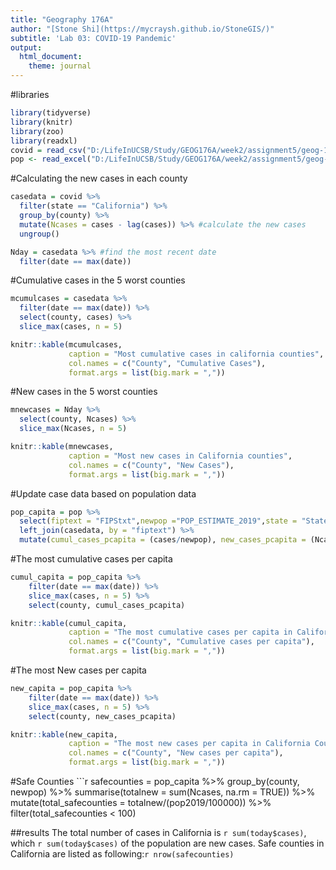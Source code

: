 ```yaml
---
title: "Geography 176A"
author: "[Stone Shi](https://mycraysh.github.io/StoneGIS/)"
subtitle: 'Lab 03: COVID-19 Pandemic'
output:
  html_document:
    theme: journal
---
```

#libraries
```r
library(tidyverse)
library(knitr)
library(zoo)
library(readxl)
covid = read_csv("D:/LifeInUCSB/Study/GEOG176A/week2/assignment5/geog-176A-labs/data/covid.csv")
pop <- read_excel("D:/LifeInUCSB/Study/GEOG176A/week2/assignment5/geog-176A-labs/data/PopulationEstimates.xls", skip = 2)
```
#Calculating the new cases in each county
```r
casedata = covid %>%
  filter(state == "California") %>%
  group_by(county) %>% 
  mutate(Ncases = cases - lag(cases)) %>% #calculate the new cases
  ungroup()

Nday = casedata %>% #find the most recent date
  filter(date == max(date))
```
#Cumulative cases in the 5 worst counties
``` r
mcumulcases = casedata %>%
  filter(date == max(date)) %>%
  select(county, cases) %>% 
  slice_max(cases, n = 5)

knitr::kable(mcumulcases, 
             caption = "Most cumulative cases in california counties",
             col.names = c("County", "Cumulative Cases"),
             format.args = list(big.mark = ","))
``` 
#New cases in the 5 worst counties
``` r
mnewcases = Nday %>%
  select(county, Ncases) %>% 
  slice_max(Ncases, n = 5)

knitr::kable(mnewcases, 
             caption = "Most new cases in California counties",
             col.names = c("County", "New Cases"),
             format.args = list(big.mark = ","))
```
#Update case data based on population data
```r
pop_capita = pop %>%
  select(fiptext = "FIPStxt",newpop ="POP_ESTIMATE_2019",state = "State") %>%
  left_join(casedata, by = "fiptext") %>%
  mutate(cumul_cases_pcapita = (cases/newpop), new_cases_pcapita = (Ncases/newpop))

```
#The most cumulative cases per capita
```r
cumul_capita = pop_capita %>%
    filter(date == max(date)) %>%
    slice_max(cases, n = 5) %>%
    select(county, cumul_cases_pcapita)

knitr::kable(cumul_capita,
             caption = "The most cumulative cases per capita in California Counties", 
             col.names = c("County", "Cumulative cases per capita"), 
             format.args = list(big.mark = ",")) 
```
#The most New cases per capita
```r
new_capita = pop_capita %>%
    filter(date == max(date)) %>%
    slice_max(cases, n = 5) %>%
    select(county, new_cases_pcapita)

knitr::kable(new_capita,
             caption = "The most new cases per capita in California Counties", 
             col.names = c("County", "New cases per capita"), 
             format.args = list(big.mark = ","))
```

#Safe Counties
```r
safecounties = pop_capita %>%
  group_by(county, newpop) %>%
  summarise(totalnew = sum(Ncases, na.rm = TRUE)) %>% 
  mutate(total_safecounties = totalnew/(pop2019/100000)) %>% 
  filter(total_safecounties < 100)

##results 
The total number of cases in California is `r sum(today$cases)`, which `r sum(today$cases)` of the population are new cases. Safe counties in California are listed as following:`r nrow(safecounties)`


